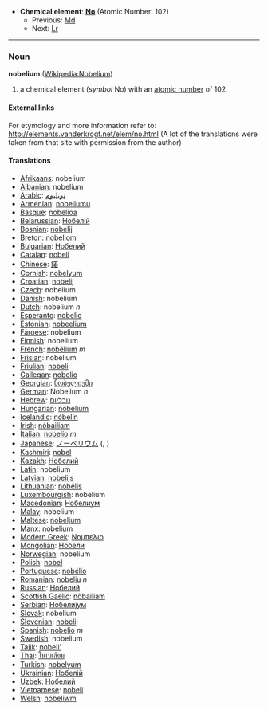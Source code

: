 *'''Chemical element''': '''[[No]]''' (Atomic Number: 102)
**Previous: [[Mendelevium|Md]]
**Next: [[Lawrencium|Lr]]
----
=== Noun ===
'''nobelium''' ([[en:Nobelium|Wikipedia:Nobelium]])

# a chemical element (''symbol'' No) with an [[atomic number]] of 102.

====External links====
For etymology and more information refer to:
http://elements.vanderkrogt.net/elem/no.html
(A lot of the translations were taken from that site with permission from the author)

==== Translations ====
*[[Afrikaans]]: nobelium
*[[Albanian]]: nobelium
*[[Arabic]]: [[نوبليوم]]
*[[Armenian]]: [[nobeliumu]]
*[[Basque]]: [[nobelioa]]
*[[Belarussian]]: [[Нобелiй]]
*[[Bosnian]]: [[nobelij]]
*[[Breton]]: [[nobeliom]]
*[[Bulgarian]]: [[Нобелий]]
*[[Catalan]]: [[nobeli]]
*[[Chinese]]: [[鍩]]
*[[Cornish]]: [[nobelyum]]
*[[Croatian]]: [[nobelij]]
*[[Czech]]: nobelium
*[[Danish]]: nobelium
*[[Dutch]]: nobelium ''n''
*[[Esperanto]]: [[nobelio]]
*[[Estonian]]: [[nobeelium]]
*[[Faroese]]: nobelium
*[[Finnish]]: nobelium
*[[French]]: [[nobélium]] ''m''
*[[Frisian]]: nobelium
*[[Friulian]]: [[nobeli]]
*[[Gallegan]]: [[nobelio]]
*[[Georgian]]: [[ნობელიუმი]]
*[[German]]: Nobelium ''n''
*[[Hebrew]]: [[נובליום]]
*[[Hungarian]]: [[nobélium]]
*[[Icelandic]]: [[nóbelín]]
*[[Irish]]: [[nóbailiam]]
*[[Italian]]: [[nobelio]] ''m''
*[[Japanese]]: [[ノーベリウム]] ([[]], )
*[[Kashmiri]]: [[nobel]]
*[[Kazakh]]: [[Нобелий]]
*[[Latin]]: nobelium
*[[Latvian]]: [[nobelijs]]
*[[Lithuanian]]: [[nobelis]]
*[[Luxembourgish]]: nobelium
*[[Macedonian]]: [[Нобелиум]]
*[[Malay]]: nobelium
*[[Maltese]]: [[nobeljum]]
*[[Manx]]: nobelium
*[[Modern Greek]]: [[Νομπελιο]] '' ''
*[[Mongolian]]: [[Нобели]]
*[[Norwegian]]: nobelium
*[[Polish]]: [[nobel]] '' ''
*[[Portuguese]]: [[nobélio]]
*[[Romanian]]: [[nobeliu]] ''n''
*[[Russian]]: [[Нобелий]] '' ''
*[[Scottish Gaelic]]: [[nòbailiam]]
*[[Serbian]]: [[Нобелиjум]]
*[[Slovak]]: nobelium
*[[Slovenian]]: [[nobelij]]
*[[Spanish]]: [[nobelio]] ''m''
*[[Swedish]]: nobelium
*[[Tajik]]: [[nobeli']]
*[[Thai]]: [[โนเบเลียม]]
*[[Turkish]]: [[nobelyum]]
*[[Ukrainian]]: [[Нобелiй]]
*[[Uzbek]]: [[Нобелий]]
*[[Vietnamese]]: [[nobeli]]
*[[Welsh]]: [[nobeliwm]]